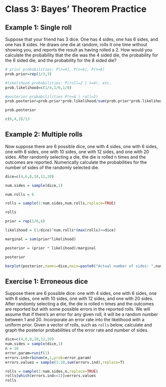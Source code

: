 # Class 3: Bayes' Theorem Practice

## Example 1: Single roll

:::{.example #dice-1 name="Single roll" .lizi}
Suppose that your friend has 3 dice. One has 4 sides, one has 6 sides, and one has 8 sides. He draws one die at random, rolls it one time without showing you, and reports the result as having rolled a 2. How would you calculate the probability that the die was the 4 sided die, the probability for the 6 sided die, and the probability for the 8 sided die?
:::

```r
# prior probabilities: P(n=4), P(n=6), P(n=8)
prob.prior=rep(1/3,3)

#likelihood probabilities: P(roll=2 | n=4), etc.
prob.likelihood=c(1/4,1/6,1/8)

#posterior probabililities P(n=4 | roll=2)
prob.posterior=prob.prior*prob.likelihood/sum(prob.prior*prob.likelihood)

prob.posterior

c(6,4,3)/13
```

## Example 2: Multiple rolls

:::{.example #dice-n name="Multiple rolls" .lizi}
Now suppose there are 6 possible dice, one with 4 sides, one with 6 sides, one with 8 sides, one with 10 sides, one with 12 sides, and one with 20 sides. After randomly selecting a die, the die is rolled n times and the outcomes are reported. Numerically calculate the probabilities for the number of sides of the randomly selected die. 
:::

```r
dice=c(4,6,8,10,12,20)

num.sides = sample(dice,1)

num.rolls = 6

rolls = sample(1:num.sides,num.rolls,replace=TRUE)

rolls

prior = rep(1/6,6)

likelihood = (1/dice)^num.rolls*(max(rolls)<=dice)

marginal = sum(prior*likelihood)

posterior = (prior * likelihood)/marginal

posterior

barplot(posterior,names=dice,main=paste0("Actual number of sides: ",num.sides))
```


## Exercise 1: Erroneous dice

:::{.exercise #erroneous-dice name="Erroneous dice" .prob}
Suppose there are 6 possible dice: one with 4 sides, one with 6 sides, one with 8 sides, one with 10 sides, one with 12 sides, and one with 20 sides. After randomly selecting a die, the die is rolled n times and the outcomes are reported but with some possible errors in the reported rolls. We will assume that if there's an error for any given roll, it will be a random number between 1 and 20. Incorporate an error rate into the likelihood with a uniform prior. Given a vector of rolls, such as `rolls` below, calculate and graph the posterior probabilities of the error rate and number of sides. 

```r
dice=c(4,6,8,10,12,20)
num.sides = sample(dice,1)
n = 10
error.param=runif(1)
errors.ind=rbinom(n,1,prob=error.param)
errors.values = sample(1:20,sum(errors.ind),replace=T)

rolls = sample(1:num.sides,n,replace=TRUE)
rolls[which(errors.ind==1)]=errors.values
rolls
```

:::

